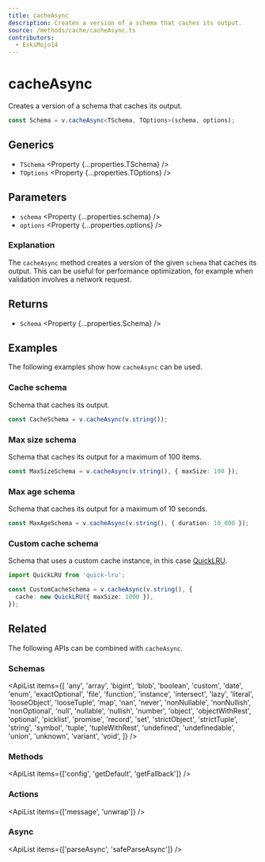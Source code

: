 ```yaml
---
title: cacheAsync
description: Creates a version of a schema that caches its output.
source: /methods/cache/cacheAsync.ts
contributors:
  - EskiMojo14
---
```



# cacheAsync

Creates a version of a schema that caches its output.

```ts
const Schema = v.cacheAsync<TSchema, TOptions>(schema, options);
```

## Generics

- `TSchema` <Property {...properties.TSchema} />
- `TOptions` <Property {...properties.TOptions} />

## Parameters

- `schema` <Property {...properties.schema} />
- `options` <Property {...properties.options} />

### Explanation

The `cacheAsync` method creates a version of the given `schema` that caches its output. This can be useful for performance optimization, for example when validation involves a network request.

## Returns

- `Schema` <Property {...properties.Schema} />

## Examples

The following examples show how `cacheAsync` can be used.

### Cache schema

Schema that caches its output.

```ts
const CacheSchema = v.cacheAsync(v.string());
```

### Max size schema

Schema that caches its output for a maximum of 100 items.

```ts
const MaxSizeSchema = v.cacheAsync(v.string(), { maxSize: 100 });
```

### Max age schema

Schema that caches its output for a maximum of 10 seconds.

```ts
const MaxAgeSchema = v.cacheAsync(v.string(), { duration: 10_000 });
```

### Custom cache schema

Schema that uses a custom cache instance, in this case [QuickLRU](https://github.com/sindresorhus/quick-lru).

```ts
import QuickLRU from 'quick-lru';

const CustomCacheSchema = v.cacheAsync(v.string(), {
  cache: new QuickLRU({ maxSize: 1000 }),
});
```

## Related

The following APIs can be combined with `cacheAsync`.

### Schemas

<ApiList
  items={[
    'any',
    'array',
    'bigint',
    'blob',
    'boolean',
    'custom',
    'date',
    'enum',
    'exactOptional',
    'file',
    'function',
    'instance',
    'intersect',
    'lazy',
    'literal',
    'looseObject',
    'looseTuple',
    'map',
    'nan',
    'never',
    'nonNullable',
    'nonNullish',
    'nonOptional',
    'null',
    'nullable',
    'nullish',
    'number',
    'object',
    'objectWithRest',
    'optional',
    'picklist',
    'promise',
    'record',
    'set',
    'strictObject',
    'strictTuple',
    'string',
    'symbol',
    'tuple',
    'tupleWithRest',
    'undefined',
    'undefinedable',
    'union',
    'unknown',
    'variant',
    'void',
  ]}
/>

### Methods

<ApiList items={['config', 'getDefault', 'getFallback']} />

### Actions

<ApiList items={['message', 'unwrap']} />

### Async

<ApiList items={['parseAsync', 'safeParseAsync']} />
